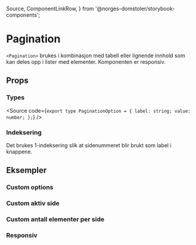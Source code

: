   Source,
  ComponentLinkRow,
} from '@norges-domstoler/storybook-components';

<Meta of={PaginationStories} />

# Pagination

<ComponentLinkRow
  docsHref="https://design.domstol.no/987b33f71/p/762c1b-pagination/b/37b125"
  figmaHref="https://www.figma.com/file/ewqSDmkgqDQ5PyOsRp4V5b/?node-id=2576%3A78023"
  githubHref="https://github.com/domstolene/designsystem/tree/main/packages/components/src/components/Pagination"
  storybookHref="https://domstolene.github.io/designsystem/?path=/story/dds-components-components-pagination--default"
  withBottomSpacing
/>

`<Pagination>` brukes i kombinasjon med tabell eller lignende innhold som kan deles opp i lister med elementer. Komponenten er responsiv.

## Props

<Canvas of={PaginationStories.Preview} />
<Controls of={PaginationStories.Preview} />

### Types

<Source
  code={`
  export type PaginationOption = {
  label: string;
  value: number;
  };
  `}
/>

### Indeksering

Det brukes 1-indeksering slik at sidenummeret blir brukt som label i knappene.

## Eksempler

### Custom options

<Canvas of={PaginationStories.CustomOptions} />

### Custom aktiv side

<Canvas of={PaginationStories.DefaultActivePage} />

### Custom antall elementer per side

<Canvas of={PaginationStories.DefaultItemsPerPage} />

### Responsiv

<Canvas of={PaginationStories.Responsive} />
